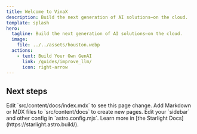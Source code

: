 ```yaml
---
title: Welcome to VinaX
description: Build the next generation of AI solutions—on the cloud.
template: splash
hero:
  tagline: Build the next generation of AI solutions—on the cloud.
  image:
    file: ../../assets/houston.webp
  actions:
    - text: Build Your Own GenAI
      link: /guides/improve_llm/
      icon: right-arrow
---
```



## Next steps

<CardGrid stagger>
	<Card title="Update content" icon="pencil">
		Edit `src/content/docs/index.mdx` to see this page change.
	</Card>
	<Card title="Add new content" icon="add-document">
		Add Markdown or MDX files to `src/content/docs` to create new pages.
	</Card>
	<Card title="Configure your site" icon="setting">
		Edit your `sidebar` and other config in `astro.config.mjs`.
	</Card>
	<Card title="Read the docs" icon="open-book">
		Learn more in [the Starlight Docs](https://starlight.astro.build/).
	</Card>
</CardGrid>

